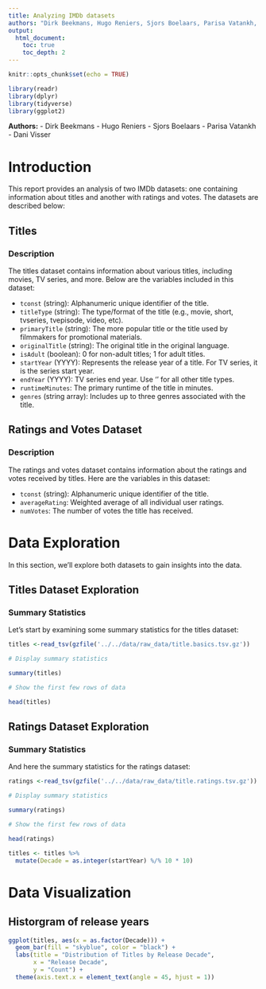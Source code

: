 ```yaml
---
title: Analyzing IMDb datasets
authors: "Dirk Beekmans, Hugo Reniers, Sjors Boelaars, Parisa Vatankh, Dani Visser"
output:
  html_document:
    toc: true
    toc_depth: 2
---
```


```r
knitr::opts_chunk$set(echo = TRUE)
```

```r
library(readr)
library(dplyr)
library(tidyverse)
library(ggplot2)
```

**Authors:** - Dirk Beekmans - Hugo Reniers - Sjors Boelaars - Parisa Vatankh - Dani Visser

# Introduction

This report provides an analysis of two IMDb datasets: one containing information about titles and another with ratings and votes. The datasets are described below:

## Titles

### Description

The titles dataset contains information about various titles, including movies, TV series, and more. Below are the variables included in this dataset:

-   `tconst` (string): Alphanumeric unique identifier of the title.
-   `titleType` (string): The type/format of the title (e.g., movie, short, tvseries, tvepisode, video, etc).
-   `primaryTitle` (string): The more popular title or the title used by filmmakers for promotional materials.
-   `originalTitle` (string): The original title in the original language.
-   `isAdult` (boolean): 0 for non-adult titles; 1 for adult titles.
-   `startYear` (YYYY): Represents the release year of a title. For TV series, it is the series start year.
-   `endYear` (YYYY): TV series end year. Use '\N' for all other title types.
-   `runtimeMinutes`: The primary runtime of the title in minutes.
-   `genres` (string array): Includes up to three genres associated with the title.

## Ratings and Votes Dataset

### Description

The ratings and votes dataset contains information about the ratings and votes received by titles. Here are the variables in this dataset:

-   `tconst` (string): Alphanumeric unique identifier of the title.
-   `averageRating`: Weighted average of all individual user ratings.
-   `numVotes`: The number of votes the title has received.

# Data Exploration

In this section, we'll explore both datasets to gain insights into the data.

## Titles Dataset Exploration

### Summary Statistics

Let's start by examining some summary statistics for the titles dataset:


```r

titles <-read_tsv(gzfile('../../data/raw_data/title.basics.tsv.gz'))

```

```r
# Display summary statistics

summary(titles)

# Show the first few rows of data

head(titles)
```

## Ratings Dataset Exploration

### Summary Statistics

And here the summary statistics for the ratings dataset:


```r

ratings <-read_tsv(gzfile('../../data/raw_data/title.ratings.tsv.gz'))

```

```r
# Display summary statistics

summary(ratings)

# Show the first few rows of data

head(ratings)
```

```r

titles <- titles %>%
  mutate(Decade = as.integer(startYear) %/% 10 * 10)
```

# Data Visualization

## Historgram of release years
```r
ggplot(titles, aes(x = as.factor(Decade))) +
  geom_bar(fill = "skyblue", color = "black") +
  labs(title = "Distribution of Titles by Release Decade",
       x = "Release Decade",
       y = "Count") +
  theme(axis.text.x = element_text(angle = 45, hjust = 1))
```

